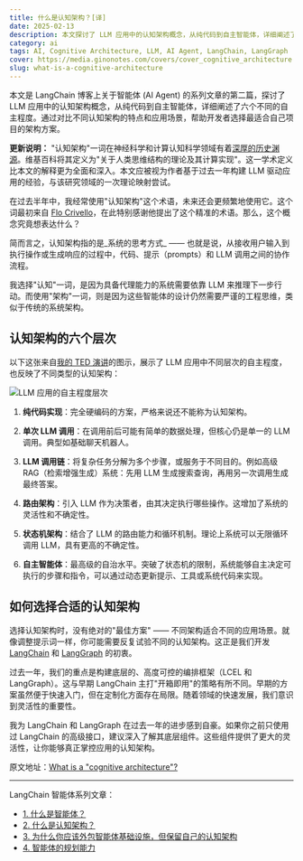 ```yaml
---
title: 什么是认知架构？[译]
date: 2025-02-13
description: 本文探讨了 LLM 应用中的认知架构概念，从纯代码到自主智能体，详细阐述了六个不同的自主程度。通过对比不同认知架构的特点和应用场景，帮助开发者选择最适合自己项目的架构方案。文章同时介绍了 LangChain 和 LangGraph 如何支持灵活的认知架构设计。
category: ai
tags: AI, Cognitive Architecture, LLM, AI Agent, LangChain, LangGraph
cover: https://media.ginonotes.com/covers/cover_cognitive_architecture.jpeg
slug: what-is-a-cognitive-architecture
---
```


<div className="mx-auto max-w-prose rounded-lg border bg-gradient-to-br px-4 shadow-md text-lg leading-relaxed">
  本文是 LangChain 博客上关于智能体 (AI Agent) 的系列文章的第二篇，探讨了 LLM 应用中的认知架构概念，从纯代码到自主智能体，详细阐述了六个不同的自主程度。通过对比不同认知架构的特点和应用场景，帮助开发者选择最适合自己项目的架构方案。
</div>

**更新说明：** "认知架构"一词在神经科学和计算认知科学领域有着[深厚的历史渊源](https://en.wikipedia.org/wiki/Cognitive_architecture)。维基百科将其定义为"关于人类思维结构的理论及其计算实现"。这一学术定义比本文的解释更为全面和深入。本文应被视为作者基于过去一年构建 LLM 驱动应用的经验，与该研究领域的一次理论映射尝试。

在过去半年中，我经常使用"认知架构"这个术语，未来还会更频繁地使用它。这个词最初来自 [Flo Crivello](https://x.com/Altimor)，在此特别感谢他提出了这个精准的术语。那么，这个概念究竟想表达什么？

简而言之，认知架构指的是_系统的思考方式_ —— 也就是说，从接收用户输入到执行操作或生成响应的过程中，代码、提示（prompts）和 LLM 调用之间的协作流程。

我选择"认知"一词，是因为具备代理能力的系统需要依靠 LLM 来推理下一步行动。而使用"架构"一词，则是因为这些智能体的设计仍然需要严谨的工程思维，类似于传统的系统架构。

## 认知架构的六个层次

以下这张来自[我的 TED 演讲](https://www.ted.com/talks/harrison_chase_the_magical_ai_assistants_of_the_future_and_the_engineering_behind_them)的图示，展示了 LLM 应用中不同层次的自主程度，也反映了不同类型的认知架构：

![LLM 应用的自主程度层次](https://media.ginonotes.com/covers/whatisagent.png)

1. **纯代码实现**：完全硬编码的方案，严格来说还不能称为认知架构。

2. **单次 LLM 调用**：在调用前后可能有简单的数据处理，但核心仍是单一的 LLM 调用。典型如基础聊天机器人。

3. **LLM 调用链**：将复杂任务分解为多个步骤，或服务于不同目的。例如高级 RAG（检索增强生成）系统：先用 LLM 生成搜索查询，再用另一次调用生成最终答案。

4. **路由架构**：引入 LLM 作为决策者，由其决定执行哪些操作。这增加了系统的灵活性和不确定性。

5. **状态机架构**：结合了 LLM 的路由能力和循环机制。理论上系统可以无限循环调用 LLM，具有更高的不确定性。

6. **自主智能体**：最高级的自治水平。突破了状态机的限制，系统能够自主决定可执行的步骤和指令，可以通过动态更新提示、工具或系统代码来实现。

## 如何选择合适的认知架构

选择认知架构时，没有绝对的"最佳方案" —— 不同架构适合不同的应用场景。就像调整提示词一样，你可能需要反复试验不同的认知架构。这正是我们开发 [LangChain](https://www.langchain.com/langchain) 和 [LangGraph](https://www.langchain.com/langgraph) 的初衷。

过去一年，我们的重点是构建底层的、高度可控的编排框架（LCEL 和 LangGraph）。这与早期 LangChain 主打"开箱即用"的策略有所不同。早期的方案虽然便于快速入门，但在定制化方面存在局限。随着领域的快速发展，我们意识到灵活性的重要性。

我为 LangChain 和 LangGraph 在过去一年的进步感到自豪。如果你之前只使用过 LangChain 的高级接口，建议深入了解其底层组件。这些组件提供了更大的灵活性，让你能够真正掌控应用的认知架构。

原文地址：[What is a "cognitive architecture"?](https://blog.langchain.dev/what-is-a-cognitive-architecture/)

---

LangChain 智能体系列文章：

- [1. 什么是智能体？](https://www.ginonotes.com/posts/what-is-ai-agents)
- [2. 什么是认知架构？](https://www.ginonotes.com/posts/what-is-a-cognitive-architecture)
- [3. 为什么你应该外包智能体基础设施，但保留自己的认知架构](https://www.ginonotes.com/posts/outsource-agentic-infrastructure-own-cognitive-architecture)
- [4. 智能体的规划能力](https://www.ginonotes.com/posts/planning-for-agents)